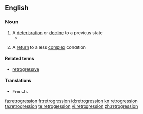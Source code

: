 {{also|rétrogression}}
==English==
===Noun===
{{en-noun}}
# A [[deterioration]] or [[decline]] to a previous state
#*{{quote-book|year=1908|author=The Three Initiates|title=The Kybalion: Hermetic Philosophy|url=http://www.gnostic.org/kybalionhtm/kybalion11.htm|passage=Suns spring into being, and then their height of power being reached, the process of '''retrogression''' begins, and after aeons they become dead masses of matter, awaiting another impulse which starts again their inner energies into activity and a new solar life cycle is begun.}}
#{{biology}} A [[return]] to a less [[complex]] condition
====Related terms====
*[[retrogressive]]

====Translations====
{{trans-top|decline}}
* French: {{t+|fr|rétrogression|f}}
{{trans-mid}}
{{trans-bottom}}

[[fa:retrogression]]
[[fr:retrogression]]
[[id:retrogression]]
[[kn:retrogression]]
[[ta:retrogression]]
[[te:retrogression]]
[[vi:retrogression]]
[[zh:retrogression]]